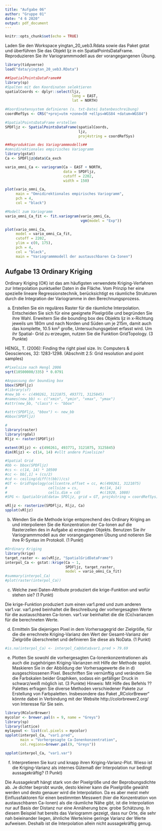 ---
title: "Aufgabe 06"
author: "Gruppe 01"
date: "4 6 2020"
output: pdf_document
---

```{r setup, include=FALSE}
knitr::opts_chunk$set(echo = TRUE)
```

Laden Sie den Workspace yingtan_20_ueb3.Rdata sowie das Paket gstat und überführen Sie das Objekt ljz in ein SpatialPointsDataFrame. Reproduzieren Sie ihr Variogrammmodell aus der vorangegangenen Übung.
```{r}
library(tidyverse)
load("data/yingtan_20_ueb3.RData")

##SpatialPointsDataFrame##
library(sp)
#Spalten mit den Koordinaten selektieren
spatialCoords <- dplyr::select(ljz, 
                               long = EAST, 
                               lat = NORTH)

#Koordinatensystem definieren (s. txt-Datei Datenbeschreibung)
coordRefSys <- CRS("+proj=utm +zone=50 +ellps=WGS84 +datum=WGS84")

#SpatialPointsDataFrame erstellen
SPDFljz <- SpatialPointsDataFrame(spatialCoords, 
                                  ljz, 
                                  proj4string = coordRefSys)

##Reproduktion des Variogrammmodells##
#omnidirektionales empirisches Variogramm
library(gstat)
Ca <- SPDFljz@data$Ca_exch

vario_omni_Ca <- variogram(Ca ~ EAST + NORTH,
                           data = SPDFljz,
                           cutoff = 2202,
                           width = 150)

plot(vario_omni_Ca,
     main = "Omnidirektionales empirisches Variogramm",
     pch = 4,
     col = "black")

#Modell zum Variogramm
vario_omni_Ca_fit <- fit.variogram(vario_omni_Ca, 
                                   vgm(model = "Exp"))

plot(vario_omni_Ca,
     model = vario_omni_Ca_fit,
     cutoff = 2202,
     ylim = c(0, 175),
     pch = 4,
     col = "black",
     main = "Variogrammmodell der austauschbaren Ca-Ionen")
```

## Aufgabe 13 Ordinary Kriging

Ordinary Kriging (OK) ist das am häufigsten verwendete Kriging-Verfahren zur Interpolation punktueller Daten in die Fläche. Vom Prinzip her eine spezielle lineare Regressionstechnik, berücksichtigt es räumliche Strukturen durch die Integration der Variogramme in den Berechnungsprozess.

a) Erstellen Sie ein reguläres Raster für die räumliche Interpolation. Entscheiden Sie sich für eine geeignete Pixelgröße und begründen Sie ihre Wahl. Erweitern Sie die bounding box des Objekts ljz in x-Richtung jeweils um 180m und nach Norden und Süden um je 215m, damit auch das komplette, 10.5 km² große, Untersuchungsgebiet erfasst wird. Um ihr Spatial- Grid zu erzeugen, nutzen Sie die Funktion GridTopology. (3 Punkte)

HENGL, T. (2006): Finding the right pixel size. In: Computers & Geosciences, 32: 1283-1298. (Abschnitt 2.5: Grid resolution and point samples)
```{r Aufgabe 13a}
#Pixelsize nach Hengl 2006
sqrt(10500000/335) * 0.0791

#Anpassung der bounding box
bbox(SPDFljz)
#library(sf)
#new_bb <- c(490261, 3121075, 493771, 3125845)
#names(new_bb) <- c("xmin", "ymin", "xmax", "ymax")
#attr(new_bb, "class") <- "bbox"

#attr(SPDFljz, "bbox") <- new_bb
#bbox(SPDFljz)

#
library(raster)
library(rgdal)
Rljz <- raster(SPDFljz)

extent(Rljz) <- c(490261, 493771, 3121075, 3125845)
dim(Rljz) <- c(14, 14) #vllt andere Pixelsize?

#Spatial Grid
#bb <- bbox(SPDFljz)
#cs <- c(14, 14) * 10500
#cc <- bb[,1] + (cs/2)
#cd <- ceiling(diff(t(bb))/cs)
#GT <- GridTopology(cellcentre.offset = cc, #c(490261, 3121075)
#                   cellsize = cs,          #c(14, 14)
#                   cells.dim = cd)         #c(1920, 1080)
#SPG <- SpatialGrid(data= SPDljz, grid = GT, proj4string = coordRefSys)

vRljz <- rasterize(SPDFljz, Rljz, Ca)
spplot(vRljz)            
```

b) Wenden Sie die Methode krige entsprechend des Ordinary Kriging an und interpolieren Sie die Konzentration der Ca-Ionen auf die Rasterzellen des in Aufgabe a) erzeugten Objekts. Benutzen Sie ihr Variogrammmodell aus der vorangegangenen Übung und notieren Sie ihre R-Syntax im Protokoll. (1 Punkt)
```{r Aufgabe 13b}
#Ordinary Kriging
library(krige)
target_raster <- as(vRljz, "SpatialGridDataFrame")
interpol_Ca <- gstat::krige(Ca ~ 1, 
                            SPDFljz, target_raster, 
                            model = vario_omni_Ca_fit)
#summary(interpol_Ca)
#plot(raster(interpol_Ca))
```

c) Welche zwei Daten-Attribute produziert die krige-Funktion und wofür stehen sie? (1 Punkt)

Die krige-Funktion produziert zum einen var1.pred und zum anderen var1.var. var1.pred beinhaltet die Beschreibung der vorhergesagten Werte für die austauschbaren Ca-Ionen. var1.var beinhaltet die die (Co)varianzen für die berechneten Werte.

d) Ermitteln Sie diejenigen Pixel in dem Vorhersagegrid der Zielgröße, für die die errechnete Kriging-Varianz den Wert der Gesamt-Varianz der Zielgröße überschreitet und definieren Sie diese als NoData. (1 Punkt)
```{r Aufgabe 13d}
#is.na(interpol_Ca) <- interpol_Ca@data$var1.pred > 79.69
```

e) Plotten Sie sowohl die vorhergesagten Ca-Ionenkonzentrationen als auch die zugehörigen Kriging-Varianzen mit Hilfe der Methode spplot. Maskieren Sie in der Abbildung der Vorhersagewerte die in d) ausgeschlossenen Pixel. Beschriften Sie vernünftig und verändern Sie die Farbskalen beider Graphiken, sodass ein gefälliger Druck in schwarz/weiß möglich ist. (3 Punkte)
Hinweis: Mit Hilfe des Befehls ??Palettes erfragen Sie diverse Methoden verschiedener Pakete zur Erstellung von Farbpaletten. Insbesondere das Paket „RColorBrewer“ könnte dabei in Verbindung mit der Website http://colorbrewer2.org/ von Interesse für Sie sein.
```{r Aufgabe 13 e}
library(RColorBrewer)
mycolor <- brewer.pal(n = 9, name = "Greys")
library(sp)
library(lattice)
mylayout <- list(col.pixels = mycolor)
spplot(interpol_Ca, "var1.pred",
       main = "Vorhergesagte Ca-Ionenkonzentration",
       col.regions=brewer.pal(9, "Greys"))

spplot(interpol_Ca, "var1.var")

```

f) Interpretieren Sie kurz und knapp ihren Kriging-Varianz-Plot. Wieso ist
die Kriging-Varianz als internes Gütemaß der Interpolation nur bedingt aussagekräftig?
(1 Punkt)

Die Aussagekraft hängt stark von der Pixelgröße und der Beprobungsdichte ab. Je dichter beprobt wurde, desto kleiner kann die Pixelgröße gewählt werden und desto genauer wird die Interpolation. Da es aber meist mehr Einflussfaktoren für einen bestimmten Messwert (hier die Konzentration von austauschbaren Ca-Ionen) als die räumliche Nähe gibt, ist die Interpolation nur auf Basis der Distanz nur eine Annäherung bzw. grobe Schätzung. In diesem Beispiel hat bereits das Variogramm gezeigt, dass nur Orte, die sehr nah beieinander liegen, ähnliche Werte/eine geringe Varianz der Werte aufweisen. Deshalb ist die Interpolation allein nicht aussagekräftig genug.